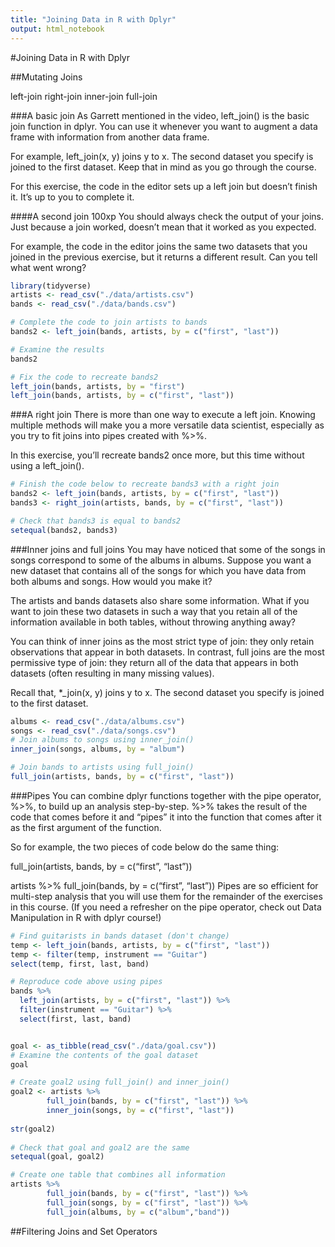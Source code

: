 ```yaml
---
title: "Joining Data in R with Dplyr"
output: html_notebook
---
```


#Joining Data in R with Dplyr

##Mutating Joins

left-join
right-join
inner-join
full-join

###A basic join
As Garrett mentioned in the video, left_join() is the basic join function in dplyr. You can use it whenever you want to augment a data frame with information from another data frame.

For example, left_join(x, y) joins y to x. The second dataset you specify is joined to the first dataset. Keep that in mind as you go through the course.

For this exercise, the code in the editor sets up a left join but doesn't finish it. It's up to you to complete it.

####A second join
100xp
You should always check the output of your joins. Just because a join worked, doesn't mean that it worked as you expected.

For example, the code in the editor joins the same two datasets that you joined in the previous exercise, but it returns a different result. Can you tell what went wrong?
```r
library(tidyverse)
artists <- read_csv("./data/artists.csv")
bands <- read_csv("./data/bands.csv")

# Complete the code to join artists to bands
bands2 <- left_join(bands, artists, by = c("first", "last"))

# Examine the results
bands2

# Fix the code to recreate bands2
left_join(bands, artists, by = "first")
left_join(bands, artists, by = c("first", "last"))

```
###A right join
There is more than one way to execute a left join. Knowing multiple methods will make you a more versatile data scientist, especially as you try to fit joins into pipes created with %>%.

In this exercise, you'll recreate bands2 once more, but this time without using a left_join().
```r
# Finish the code below to recreate bands3 with a right join
bands2 <- left_join(bands, artists, by = c("first", "last"))
bands3 <- right_join(artists, bands, by = c("first", "last"))

# Check that bands3 is equal to bands2
setequal(bands2, bands3)


```

###Inner joins and full joins
You may have noticed that some of the songs in songs correspond to some of the albums in albums. Suppose you want a new dataset that contains all of the songs for which you have data from both albums and songs. How would you make it?

The artists and bands datasets also share some information. What if you want to join these two datasets in such a way that you retain all of the information available in both tables, without throwing anything away?

You can think of inner joins as the most strict type of join: they only retain observations that appear in both datasets. In contrast, full joins are the most permissive type of join: they return all of the data that appears in both datasets (often resulting in many missing values).

Recall that, *_join(x, y) joins y to x. The second dataset you specify is joined to the first dataset.

```r
albums <- read_csv("./data/albums.csv")
songs <- read_csv("./data/songs.csv")
# Join albums to songs using inner_join()
inner_join(songs, albums, by = "album")

# Join bands to artists using full_join()
full_join(artists, bands, by = c("first", "last"))

```

###Pipes
You can combine dplyr functions together with the pipe operator, %>%, to build up an analysis step-by-step. %>% takes the result of the code that comes before it and "pipes" it into the function that comes after it as the first argument of the function.

So for example, the two pieces of code below do the same thing:

full_join(artists, bands, 
          by = c("first", "last"))

artists %>% 
  full_join(bands, by = c("first", "last"))
Pipes are so efficient for multi-step analysis that you will use them for the remainder of the exercises in this course. (If you need a refresher on the pipe operator, check out Data Manipulation in R with dplyr course!)
```r
# Find guitarists in bands dataset (don't change)
temp <- left_join(bands, artists, by = c("first", "last"))
temp <- filter(temp, instrument == "Guitar")
select(temp, first, last, band)

# Reproduce code above using pipes
bands %>% 
  left_join(artists, by = c("first", "last")) %>%
  filter(instrument == "Guitar") %>%
  select(first, last, band)


goal <- as_tibble(read_csv("./data/goal.csv"))
# Examine the contents of the goal dataset
goal

# Create goal2 using full_join() and inner_join() 
goal2 <- artists %>% 
        full_join(bands, by = c("first", "last")) %>%
        inner_join(songs, by = c("first", "last"))
        
str(goal2)  
  
# Check that goal and goal2 are the same
setequal(goal, goal2)

# Create one table that combines all information
artists %>% 
        full_join(bands, by = c("first", "last")) %>%
        full_join(songs, by = c("first", "last")) %>%
        full_join(albums, by = c("album","band"))
```

##Filtering Joins and Set Operators


